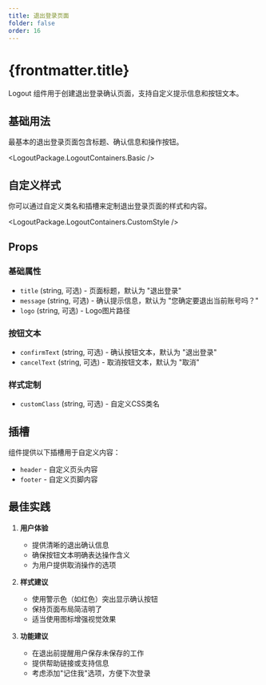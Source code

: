 ```yaml
---
title: 退出登录页面
folder: false
order: 16
---
```



# {frontmatter.title}

Logout 组件用于创建退出登录确认页面，支持自定义提示信息和按钮文本。

## 基础用法

最基本的退出登录页面包含标题、确认信息和操作按钮。

<LogoutPackage.LogoutContainers.Basic />

## 自定义样式

你可以通过自定义类名和插槽来定制退出登录页面的样式和内容。

<LogoutPackage.LogoutContainers.CustomStyle />

## Props

### 基础属性
- `title` (string, 可选) - 页面标题，默认为 "退出登录"
- `message` (string, 可选) - 确认提示信息，默认为 "您确定要退出当前账号吗？"
- `logo` (string, 可选) - Logo图片路径

### 按钮文本
- `confirmText` (string, 可选) - 确认按钮文本，默认为 "退出登录"
- `cancelText` (string, 可选) - 取消按钮文本，默认为 "取消"

### 样式定制
- `customClass` (string, 可选) - 自定义CSS类名

## 插槽

组件提供以下插槽用于自定义内容：

- `header` - 自定义页头内容
- `footer` - 自定义页脚内容

## 最佳实践

1. **用户体验**
   - 提供清晰的退出确认信息
   - 确保按钮文本明确表达操作含义
   - 为用户提供取消操作的选项

2. **样式建议**
   - 使用警示色（如红色）突出显示确认按钮
   - 保持页面布局简洁明了
   - 适当使用图标增强视觉效果

3. **功能建议**
   - 在退出前提醒用户保存未保存的工作
   - 提供帮助链接或支持信息
   - 考虑添加"记住我"选项，方便下次登录 
